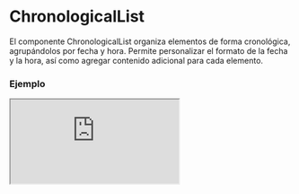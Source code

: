
# ChronologicalList

El componente ChronologicalList organiza elementos de forma cronológica, agrupándolos por fecha y hora. Permite personalizar el formato de la fecha y la hora, así como agregar contenido adicional para cada elemento.

### Ejemplo

<Iframe src="https://fenextjs-component-storybook.vercel.app/iframe.html?args=&id=chronologicallist-chronologicallist--index&viewMode=story" />

### Importacion

Para importar el componente ChronologicalList, se puede hacer desde fenextjs

```tsx copy
import { ChronologicalList } from "fenextjs";
```

### Parametros

| Parametro | Tipo | Requerido | Default | Descripcion |
| --------- | ---- | --------- | ------- | ----------- |
| items | ChronologicalListItemsProps[] | sí | undefined | Lista de elementos que se mostrarán en la lista cronológica, cada uno con su respectiva fecha, contenido y posible personalización. |
| market | ReactNode | no | undefined | Contenido personalizado que se mostrará junto a cada elemento como marcador. Puede ser un ícono, texto o cualquier otro nodo. |
| parseDateYYYYMMDD | (date: Date) =\> string | no | parseDateYYYYMMDD | Función para parsear la fecha en el formato 'YYYY-MM-DD'. |
| parseDateHHMMSS | (date: Date) =\> string | no | getTimeToText | Función para parsear la hora en el formato 'HH:MM:SS'. |
| className | string | no | '' | Clase CSS personalizada para el componente. |

### Formato de Fecha y Hora

El componente permite personalizar el formato de la fecha y hora utilizando las funciones `parseDateYYYYMMDD` y `parseDateHHMMSS`. Si no se proporcionan, se utilizan las funciones por defecto.


### Storybook

Para ver el storybook del componente lo puede hacer con este [link](https://fenextjs-component-storybook.vercel.app/?path=/story/chronologicallist-chronologicallist--index)

### Usos

- Lista cronológica básica

```tsx copy

<ChronologicalList
    items={[
        { date: new Date(), children: "Elemento 1" },
        { date: new Date(), children: "Elemento 2" },
    ]}
/>
```

- Lista cronológica con marcador personalizado

```tsx copy

<ChronologicalList
    items={[
        { date: new Date(), children: "Elemento 1", market: <span>🌟</span> },
        { date: new Date(), children: "Elemento 2" },
    ]}
    market={<span>🔔</span>}
/>
```

- Lista cronológica con formato de fecha personalizado

```tsx copy

<ChronologicalList
    items={[
        { date: new Date(), children: "Evento importante" },
    ]}
    parseDateYYYYMMDD={(date) => date.toLocaleDateString('es-ES', { year: 'numeric', month: 'long', day: 'numeric' })}
/>
```

